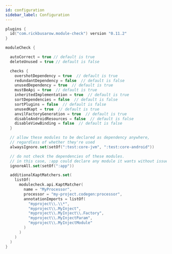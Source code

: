 ```yaml
---
id: configuration
sidebar_label: Configuration
---
```



``` kotlin title="root/build.gradle.kts"
plugins {
  id("com.rickbusarow.module-check") version "0.11.2"
}

moduleCheck {

  autoCorrect = true // default is true
  deleteUnused = true // default is false

  checks {
    overshotDependency = true  // default is true
    redundantDependency = false  // default is false
    unusedDependency = true  // default is true
    mustBeApi = true  // default is true
    inheritedImplementation = true  // default is true
    sortDependencies = false  // default is false
    sortPlugins = false  // default is false
    unusedKapt = true  // default is true
    anvilFactoryGeneration = true  // default is true
    disableAndroidResources = false  // default is false
    disableViewBinding = false  // default is false
  }

  // allow these modules to be declared as dependency anywhere,
  // regardless of whether they're used
  alwaysIgnore.set(setOf(":test:core-jvm", ":test:core-android"))

  // do not check the dependencies of these modules.
  // in this case, :app could declare any module it wants without issue
  ignoreAll.set(setOf(":app"))

  additionalKaptMatchers.set(
    listOf(
      modulecheck.api.KaptMatcher(
        name = "MyProcessor",
        processor = "my-project.codegen:processor",
        annotationImports = listOf(
          "myproject\\.\\*",
          "myproject\\.MyInject",
          "myproject\\.MyInject\\.Factory",
          "myproject\\.MyInjectParam",
          "myproject\\.MyInjectModule"
        )
      )
    )
  )
}
```
